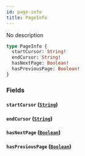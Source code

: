 ```yaml
---
id: page-info
title: PageInfo
---
```


No description

```graphql
type PageInfo {
  startCursor: String!
  endCursor: String!
  hasNextPage: Boolean!
  hasPreviousPage: Boolean!
}
```

### Fields

#### `startCursor` ([`String`](/V1/cyberconnect-api/reference/scalars/string))

#### `endCursor` ([`String`](/V1/cyberconnect-api/reference/scalars/string))

#### `hasNextPage` ([`Boolean`](/V1/cyberconnect-api/reference/scalars/boolean))

#### `hasPreviousPage` ([`Boolean`](/V1/cyberconnect-api/reference/scalars/boolean))
